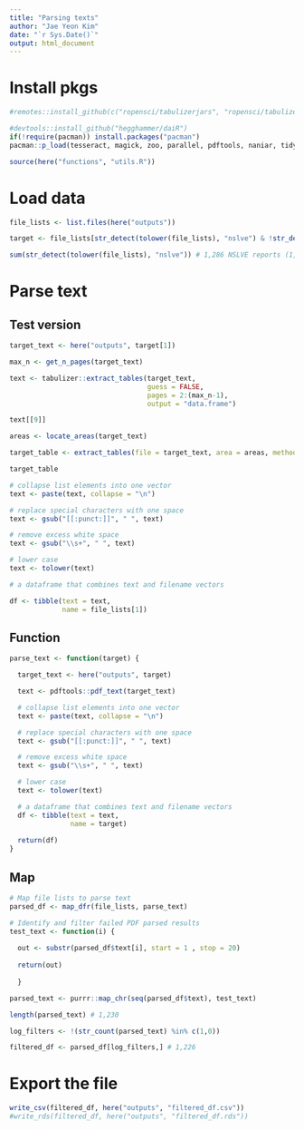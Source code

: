 ```yaml
---
title: "Parsing texts"
author: "Jae Yeon Kim"
date: "`r Sys.Date()`"
output: html_document
---
```


# Install pkgs 

```r
#remotes::install_github(c("ropensci/tabulizerjars", "ropensci/tabulizer"))

#devtools::install_github("hegghammer/daiR")
if(!require(pacman)) install.packages("pacman")
pacman::p_load(tesseract, magick, zoo, parallel, pdftools, naniar, tidyverse, here, glue, purrr, stringr, tabulizer, daiR)

source(here("functions", "utils.R"))
```

# Load data 

```r
file_lists <- list.files(here("outputs"))

target <- file_lists[str_detect(tolower(file_lists), "nslve") & !str_detect(tolower(file_lists), "json")]

sum(str_detect(tolower(file_lists), "nslve")) # 1,286 NSLVE reports (1,288 - 2)
```

# Parse text 

## Test version

```r
target_text <- here("outputs", target[1])

max_n <- get_n_pages(target_text)

text <- tabulizer::extract_tables(target_text,
                                  guess = FALSE,
                                  pages = 2:(max_n-1),
                                  output = "data.frame")

text[[9]] 
```

```r
areas <- locate_areas(target_text)

target_table <- extract_tables(file = target_text, area = areas, method = "stream")

target_table
```

```r
# collapse list elements into one vector 
text <- paste(text, collapse = "\n") 

# replace special characters with one space
text <- gsub("[[:punct:]]", " ", text)

# remove excess white space 
text <- gsub("\\s+", " ", text)

# lower case
text <- tolower(text)

# a dataframe that combines text and filename vectors

df <- tibble(text = text,
             name = file_lists[1])
```

## Function 

```r
parse_text <- function(target) {

  target_text <- here("outputs", target)

  text <- pdftools::pdf_text(target_text) 

  # collapse list elements into one vector 
  text <- paste(text, collapse = "\n") 

  # replace special characters with one space
  text <- gsub("[[:punct:]]", " ", text)

  # remove excess white space 
  text <- gsub("\\s+", " ", text)

  # lower case
  text <- tolower(text)

  # a dataframe that combines text and filename vectors
  df <- tibble(text = text,
               name = target)
  
  return(df)
}
```

## Map 

```r
# Map file lists to parse text 
parsed_df <- map_dfr(file_lists, parse_text)

# Identify and filter failed PDF parsed results 
test_text <- function(i) {
  
  out <- substr(parsed_df$text[i], start = 1 , stop = 20)
  
  return(out)
  
  }

parsed_text <- purrr::map_chr(seq(parsed_df$text), test_text)

length(parsed_text) # 1,230

log_filters <- !(str_count(parsed_text) %in% c(1,0))

filtered_df <- parsed_df[log_filters,] # 1,226
```

# Export the file

```r
write_csv(filtered_df, here("outputs", "filtered_df.csv"))
#write_rds(filtered_df, here("outputs", "filtered_df.rds"))
```